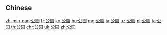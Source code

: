 {{also|公園}}
==Chinese==
{{zh-see|公園}}

[[zh-min-nan:公园]]
[[fr:公园]]
[[ko:公园]]
[[hu:公园]]
[[mg:公园]]
[[ja:公园]]
[[uz:公园]]
[[pl:公园]]
[[ta:公园]]
[[th:公园]]
[[chr:公园]]
[[uk:公园]]
[[zh:公园]]